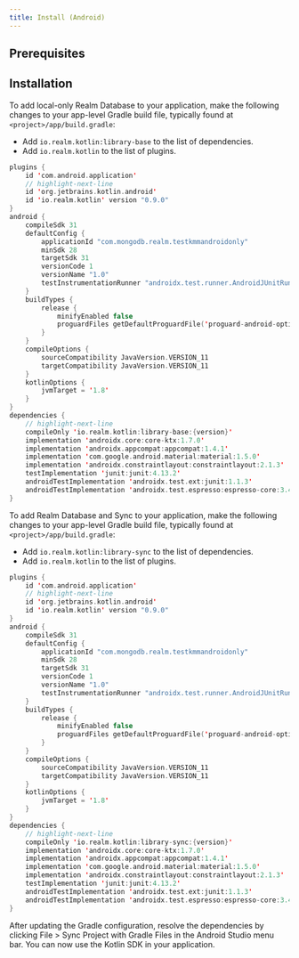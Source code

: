 ```yaml
---
title: Install (Android)
---
```



## Prerequisites

<PrerequisitesKotlin/>

## Installation

<Tabs groupId="sdk-distros">
  <TabItem value="realm-database" label="Realm Database">

To add local-only Realm Database to your application, make the following changes to your app-level Gradle build file, typically found at `<project>/app/build.gradle`:

- Add `io.realm.kotlin:library-base` to the list of dependencies.
- Add `io.realm.kotlin` to the list of plugins.

```kotlin
plugins {
    id 'com.android.application'
    // highlight-next-line
    id 'org.jetbrains.kotlin.android'
    id 'io.realm.kotlin' version "0.9.0"
}
android {
    compileSdk 31
    defaultConfig {
        applicationId "com.mongodb.realm.testkmmandroidonly"
        minSdk 28
        targetSdk 31
        versionCode 1
        versionName "1.0"
        testInstrumentationRunner "androidx.test.runner.AndroidJUnitRunner"
    }
    buildTypes {
        release {
            minifyEnabled false
            proguardFiles getDefaultProguardFile('proguard-android-optimize.txt'), 'proguard-rules.pro'
        }
    }
    compileOptions {
        sourceCompatibility JavaVersion.VERSION_11
        targetCompatibility JavaVersion.VERSION_11
    }
    kotlinOptions {
        jvmTarget = '1.8'
    }
}
dependencies {
    // highlight-next-line
    compileOnly 'io.realm.kotlin:library-base:{version}'
    implementation 'androidx.core:core-ktx:1.7.0'
    implementation 'androidx.appcompat:appcompat:1.4.1'
    implementation 'com.google.android.material:material:1.5.0'
    implementation 'androidx.constraintlayout:constraintlayout:2.1.3'
    testImplementation 'junit:junit:4.13.2'
    androidTestImplementation 'androidx.test.ext:junit:1.1.3'
    androidTestImplementation 'androidx.test.espresso:espresso-core:3.4.0'
}
```

  </TabItem>
  <TabItem value="sync" label="Sync">

To add Realm Database and Sync to your application, make the following changes to your app-level Gradle build file, typically found at `<project>/app/build.gradle`:

- Add `io.realm.kotlin:library-sync` to the list of dependencies.
- Add `io.realm.kotlin` to the list of plugins.

```kotlin
plugins {
    id 'com.android.application'
    // highlight-next-line
    id 'org.jetbrains.kotlin.android'
    id 'io.realm.kotlin' version "0.9.0"
}
android {
    compileSdk 31
    defaultConfig {
        applicationId "com.mongodb.realm.testkmmandroidonly"
        minSdk 28
        targetSdk 31
        versionCode 1
        versionName "1.0"
        testInstrumentationRunner "androidx.test.runner.AndroidJUnitRunner"
    }
    buildTypes {
        release {
            minifyEnabled false
            proguardFiles getDefaultProguardFile('proguard-android-optimize.txt'), 'proguard-rules.pro'
        }
    }
    compileOptions {
        sourceCompatibility JavaVersion.VERSION_11
        targetCompatibility JavaVersion.VERSION_11
    }
    kotlinOptions {
        jvmTarget = '1.8'
    }
}
dependencies {
    // highlight-next-line
    compileOnly 'io.realm.kotlin:library-sync:{version}'
    implementation 'androidx.core:core-ktx:1.7.0'
    implementation 'androidx.appcompat:appcompat:1.4.1'
    implementation 'com.google.android.material:material:1.5.0'
    implementation 'androidx.constraintlayout:constraintlayout:2.1.3'
    testImplementation 'junit:junit:4.13.2'
    androidTestImplementation 'androidx.test.ext:junit:1.1.3'
    androidTestImplementation 'androidx.test.espresso:espresso-core:3.4.0'
}
```

  </TabItem>
</Tabs>

After updating the Gradle configuration, resolve the dependencies by clicking File > Sync Project with Gradle Files in the Android Studio menu bar. You can now use the Kotlin SDK in your application.